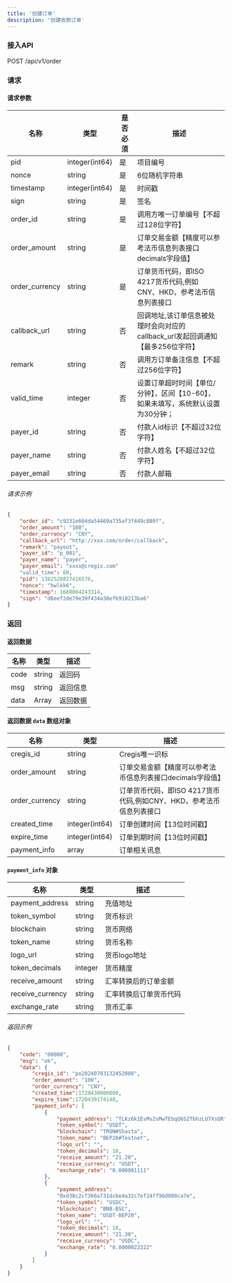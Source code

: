 ```yaml
---
title: '创建订单'
description: '创建收款订单'
---
```


### 接入API

POST /api/v1/order

### 请求

#### 请求参数
| 名称       | 类型           | 是否必须 | 描述          |
|------------|----------------|----------|----------------------|
| pid        | integer(int64) | 是     | 项目编号           |
| nonce      | string         | 是     | 6位随机字符串 |
| timestamp  | integer(int64) | 是     | 时间戳            |
| sign       | string         | 是     | 签名            |
| order_id   | string         | 是     | 调⽤⽅唯⼀订单编号【不超过128位字符】 |
| order_amount   | string         | 是     | 订单交易⾦额【精度可以参考法币信息列表接⼝decimals字段值】 |
| order_currency   | string         | 是     | 订单货币代码，即ISO 4217货币代码,例如 CNY、HKD，参考法币信息列表接⼝ |
| callback_url   | string         | 否     | 回调地址,该订单信息被处理时会向对应的callback_url发起回调通知【最多256位字符】 |
| remark       | string         | 否     | 调⽤⽅订单备注信息【不超过256位字符】            |
| valid_time       | integer         | 否     | 设置订单超时时间【单位/分钟】，区间【10-60】，如果未填写，系统默认设置为30分钟；            |
| payer_id       | string         | 否     | 付款⼈id标识【不超过32位字符】            |
| payer_name       | string         | 否     | 付款⼈姓名【不超过32位字符】            |
| payer_email       | string         | 否     | 付款⼈邮箱            |


###### 请求示例

```json
{
    "order_id": "c9231e604da54469a735af3f449c880f",
    "order_amount": "100",
    "order_currency": "CNY",
    "callback_url": "http://xxx.com/order/callback",
    "remark": "payout",
    "payer_id": "p_001",
    "payer_name": "payer",
    "payer_email": "xxxx@cregis.com"
    "valid_time": 60,
    "pid": 1382528827416576,
    "nonce": "hwlkk6",
    "timestamp": 1688004243314,
    "sign": "d6eef2de79e39f434a38efb910213ba6"
}
```

### 返回

#### 返回数据

| 名称  | 类型     | 描述          |
| ----- | ------ | --------------------- |
| code  | string | 返回码           |
| msg   | string | 返回信息        |
| data  | Array | 返回数据    |

#### 返回数据 `data` 数组对象

| 名称           | 类型           | 描述            |
|----------------|----------------|------------------------|
| cregis_id      | string         | Cregis唯⼀识标             |
| order_amount   | string         | 订单交易⾦额【精度可以参考法币信息列表接⼝decimals字段值】               |
| order_currency | string         | 订单货币代码，即ISO 4217货币代码,例如CNY、HKD，参考法币信息列表接⼝               |
| created_time   | integer(int64) | 订单创建时间【13位时间戳】    |
| expire_time    | integer(int64) | 订单到期时间【13位时间戳】     |
| payment_info   | array          | 订单相关讯息                 |

#### `payment_info` 对象

| 名称           | 类型           | 描述            |
|----------------|----------------|------------------------|
| payment_address      | string         | 充值地址             |
| token_symbol   | string         | 货币标识               |
| blockchain | string         | 货币⽹络               |
| token_name   | string | 货币名称    |
| logo_url    | string | 货币logo地址               |
| token_decimals   | integer          | 货币精度                 |
| receive_amount   | string          | 汇率转换后的订单⾦额                 |
| receive_currency   | string          | 汇率转换后订单货币代码                 |
| exchange_rate   | string          | 货币汇率                 |

###### 返回示例

```json
{
    "code": "00000",
    "msg": "ok",
    "data": {
        "cregis_id": "po20240703132452000",
        "order_amount": "100",
        "order_currency": "CNY",
        "created_time":1720430000000,
        "expire_time":1720430174148,
        "payment_info": [
            {
                "payment_address": "TLKz6k1EvMs2sMwTEbqQ6SZfbhzLU7XsQR",
                "token_symbol": "USDT",
                "blockchain": "TRON#Shasta",
                "token_name": "BEP20#Testnet",
                "logo_url": "",
                "token_decimals": 18,
                "receive_amount": "21.20",
                "receive_currency": "USDT",
                "exchange_rate": "0.000001111"
            },
            {
                "payment_address":
                "0xd38c2cf366a731dcbe4a32c7ef24ff96d080ca7e",
                "token_symbol": "USDC",
                "blockchain": "BNB-BSC",
                "token_name": "USDT-BEP20",
                "logo_url": "",
                "token_decimals": 18,
                "receive_amount": "21.30",
                "receive_currency": "USDC",
                "exchange_rate": "0.0000022222"
            }
        ]
    }
}
```